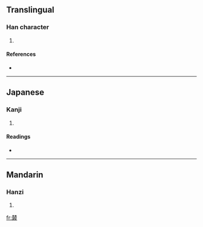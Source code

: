 ==Translingual==

===Han character===
{{Han char|rn=75|rad=木|as=12|sn=16|four=|canj=木木尸十水 (DDSJE)}}

# {{defn|Han|sort=木12}}

====References====
* {{Han ref|kx=0551.250|dkj=15492|dj=0940.020|hdz=21288.180|uh=6A37|ud=27191}}

----

==Japanese==

===Kanji===
{{ja-kanji|grade=|rs=木12}}

# {{defn|Japanese}}

====Readings====
* {{ja-readings|on=[[そう]] (sō), [[ず]] (zu)|kun=[[むらがる]] (muragaru)}}

----

==Mandarin==

===Hanzi===
{{cmn-hanzi|pin=[[cōng]] ([[cong1]])|wg=ts'ung<sup>1</sup>}}

# {{defn|Mandarin}}

[[fr:樷]]